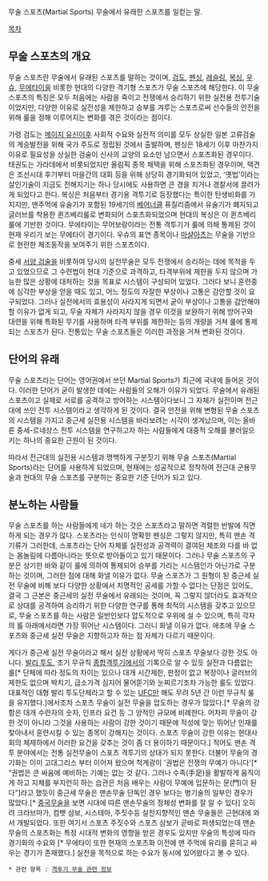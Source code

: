 무술 스포츠(Martial Sports)
무술에서 유래한 스포츠를 일컫는 말.

[[목차]]

== 무술 스포츠의 개요 ==
무술 스포츠란 무술에서 유래된 스포츠를 말하는 것이며, [[검도]], [[펜싱]], [[레슬링]], [[복싱]], [[우슈]], [[무에타이]]을 비롯한 현대의 다양한 격기형 스포츠가 무술 스포츠에 해당한다. 이 무술 스포츠의 특징은 모두 처음에는 사람을 죽이고 전쟁에서 승리하기 위한 실전용 전투기술이었지만, 다양한 이유로 실전성을 제한하고 승부를 겨루는 스포츠로써 선수들의 안전을 위해 룰을 정해 이루어지는 변화를 겪은 것이라는 점이다. 

가령 검도는 [[메이지 유신]]이후 사회적 수요와 실전적 의미를 모두 상실한 일본 고류검술의 계승발전을 위해 국가 주도로 정립된 것에서 출발하며, 펜싱은 18세기 이후 마찬가지 이유로 필요성을 상실한 검술이 신사의 교양의 요소만 남으면서 스포츠화된 경우이다. 태권도는 가라데에서 비롯되었지만 올림픽 종목 채택을 위해 스포츠화된 경우이며, 택견은 조선시대 후기부터 마을간의 대회 등을 위해 상당히 경기화되어 있었고, '옛법'이라는 살인기술이 지금도 전해지기는 하나 당시에도 사용하면 큰 경을 치거나 경찰서에 끌려가게 되었다고 한다. 복싱은 처음부터 경기용 격투기로 등장했다는 특이한 탄생비화를 가지지만, 맨주먹에 유술기가 포함된 19세기의 [[베어너클]] 퓨질리즘에서 유술기가 폐지되고 글러브를 착용한 퀸즈베리룰로 변화되어 스포츠화되었으며 현대의 복싱은 이 퀸즈베리룰에 기반한 것이다. 무에타이는 무어보랑이라는 전통 격투기가 룰에 의해 통제된 것이 현재 우리가 보는 무에타이 경기이다. 우슈의 표연 종목이나 [[마샬아츠]]는 무술을 기반으로 현란한 체조동작을 보여주기 위한 스포츠이다.

중세 [[서양 검술]]을 비롯하여 당시의 실전무술은 모두 전쟁에서 승리하는 데에 목적을 두고 있었으므로 그 수련법이 현대 기준으로 과격하고, 타격부위에 제한을 두지 않으며 가능한 많은 상황에 대처하는 것을 목표로 시스템이 구성되어 있었다. 그러다 보니 훈련중에 심각한 부상을 얻을 때도 있고, 어느 정도의 자잘한 부상이나 고통은 감안할 것이 요구되었다. 그러나 실전에서의 효용성이 사라지게 되면서 굳이 부상이나 고통을 감안해야 할 이유가 없게 되고, 무술 자체가 사라지지 않을 경우 이것을 보완하기 위해 방어구와 대련을 위해 특화된 무기를 사용하며 타격 부위를 제한하는 등의 개량을 거쳐 룰에 통제되는 스포츠가 된다. 전통있는 무술 스포츠들은 이러한 과정을 거쳐 변화된 것이다. 

== 단어의 유래 ==
무술 스포츠라는 단어는 영어권에서 쓰던 Martial Sports가 최근에 국내에 들어온 것이다. 이러한 단어가 굳이 발생한 데에는 사람들의 오해가 이유가 되었다. 무술에서 유래된 스포츠이고 실제로 서로를 공격하고 방어하는 시스템이다보니 그 자체가 실전이며 전근대에 쓰인 전투 시스템이라고 생각하게 된 것이다. 결국 안전을 위해 변형된 무술 스포츠의 시스템을 가지고 중근세 실전용 시스템을 바라보려는 시각이 생겨났으며, 이는 올바른 중세-르네상스 전투 시스템을 연구하고자 하는 사람들에게 대중적 오해를 불러일으키는 하나의 중요한 근원이 된 것이다. 

따라서 전근대의 실전용 시스템과 명백하게 구분짓기 위해 무술 스포츠(Martial Sports)라는 단어를 사용하게 되었으며, 현재에는 성공적으로 정착하여 전근대 군용무술과 현대의 무술 스포츠를 구분하는 중요한 기준 단어가 되고 있다. 

== 분노하는 사람들 ==
무술 스포츠를 하는 사람들에게 네가 하는 것은 스포츠라고 말하면 격렬한 반발에 직면하게 되는 경우가 많다. 스포츠라는 인식이 명확한 펜싱은 그렇지 않지만, 특히 맨손 격기류가 그러한데, 스포츠라는 단어 자체를 실전성과 공격력이 결여된 체조와 다를 바 없는 몸놀림에 다름아니라는 뜻으로 받아들이고 있기 때문이다. 그러나 무술 스포츠의 구분은 상기한 바와 같이 룰에 의하여 통제되어 승부를 가리는 시스템인가 아닌가로 구분하는 것이며, 그러한 점에 대해 화낼 이유가 없다. 무술 스포츠가 그 원형이 된 중근세 실전 무술에 비해 보다 다양한 상황에서 치명적인 공세를 가할 수 없다는 단점은 있어도, 결국 그 근본은 중근세의 실전 무술에서 유래되는 것이며, 꼭 그렇지 않더라도 효과적으로 상대를 공격하여 승리하기 위한 다양한 연구를 통해 최적의 시스템을 갖추고 있으므로, 무술 스포츠를 하는 사람은 일반인보다 압도적으로 우위에 설 수 있으며, 특히 각자의 룰 아래에서라면 가장 뛰어난 시스템이다. 그러니 화낼 이유가 없다. 애초에 무술 스포츠와 중근세 실전 무술은 지향하고자 하는 점 자체가 다르기 때문이다. 

게다가 중근세 실전 무술이라고 해서 실전 상황에서 딱히 스포츠 무술보다 강한 것도 아니다. [[발리 투도]], 초기 무규칙 [[종합격투기]]에서의 기록으로 알 수 있듯 실전과 다름없는 룰[* 단체에 따라 정도의 차이는 있으나 대개 시간제한, 판정이 없고 복장이나 글러브의 제한도 없으며 박치기, 급소가격 심지어 물어뜯기와 눈찌르기조차 가능한 룰도 있었다. 대표적인 대형 발리 투도단체라고 할 수 있는 [[UFC]]만 해도 무려 5년 간 이런 무규칙 룰을 유지했다.]에서조차 스포츠 무술이 실전 무술을 압도하는 경우가 많았다.[* 무술의 강함은 대개 수련자의 숫자, 인프라 요건 등 그 양적인 규모에 비례한다. 어차피 무술이 강한 것이 아니라 그것을 사용하는 사람이 강한 것이기 때문에 적성에 맞는 뛰어난 인재를 찾아내서 훈련시킬 수 있는 종목이 강해지는 것이다. 스포츠 무술이 강한 이유는 현대사회의 체제하에서 이러한 요건을 갖추는 것이 좀 더 용이하기 때문이다.] 적어도 맨손 격투 분야에서는 전통 실전무술이 스포츠 격투기의 상대가 되지 못한다. 더불어 무술의 경기화는 이미 고대그리스 부터 이어져 왔으며 척계광이 '권법은 전쟁의 무예가 아니다'[* “권법은 큰 싸움에 예비하는 기예는 없는 것 같다. 그러나 수족(手足)을 활발하게 움직이게 하고 지체를 부지런히 하는 습관은 처음 배우는 사람이 무예에 입문하는 문(門)이 된다"]라고 했듯이 중근세 무술은 맨손무술 단독인 경우 보다는 병기술의 일부인 경우가 많았다.[* [[중국무술]]을 보면 시대에 따른 맨손무술의 정체성 변화를 잘 알 수 있다] 오히려 크라브마가, 컴뱃 삼보, 시스테마, 주짓수등 실전지향적인 맨손 무술들은 근현대에 와서 개발되었다. 또한 여기서 스포츠 주짓수와 스포츠 삼보가 곧바로 파생되었는데 맨손 무술의 스포츠화는 특정 시대적 변화의 영향을 받은 경우도 있지만 무술의 특성에 따라 경기화의 수요와 [* 무에타이 또한 현재의 스포츠화 이전에 맨 주먹에 유리를 묻히고 싸우는 경기가 존재했다.] 실전을 목적으로 하는 수요가 동시에 있어왔다고 볼 수 있다.

 * 관련 항목 : [[격투기 무술 관련 정보]]

